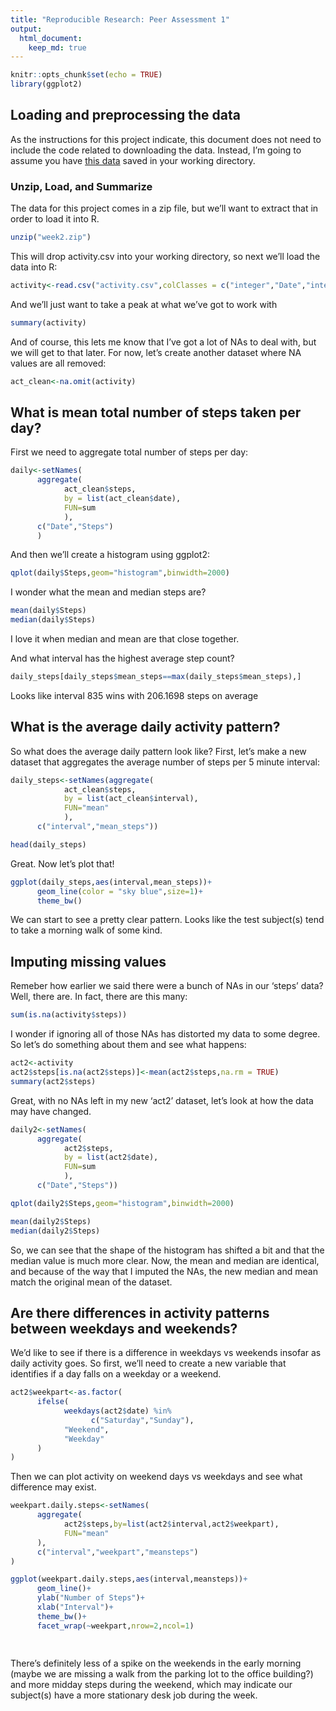 ```yaml
---
title: "Reproducible Research: Peer Assessment 1"
output: 
  html_document:
    keep_md: true
---
```

```r
knitr::opts_chunk$set(echo = TRUE)
library(ggplot2)
```

## Loading and preprocessing the data

As the instructions for this project indicate, this document does not need to include the code related to downloading the data. Instead, I'm going to assume you have [this data]("https://d396qusza40orc.cloudfront.net/repdata%2Fdata%2Factivity.zip") saved in your working directory.

### Unzip, Load, and Summarize

The data for this project comes in a zip file, but we'll want to extract that in
order to load it into R.

```r
unzip("week2.zip")
```

This will drop activity.csv into your working directory, so next we'll load the 
data into R:

```r
activity<-read.csv("activity.csv",colClasses = c("integer","Date","integer"))
```

And we'll just want to take a peak at what we've got to work with

```r
summary(activity)
```

And of course, this lets me know that I've got a lot of NAs to deal with, but we
will get to that later. For now, let's create another dataset where NA values 
are all removed:

```r
act_clean<-na.omit(activity)
```


## What is mean total number of steps taken per day?

First we need to aggregate total number of steps per day:
```r
daily<-setNames(
      aggregate(
            act_clean$steps,
            by = list(act_clean$date),
            FUN=sum
            ),
      c("Date","Steps")
      )
```

And then we'll create a histogram using ggplot2:
```r
qplot(daily$Steps,geom="histogram",binwidth=2000)
```

I wonder what the mean and median steps are?
```r
mean(daily$Steps)
median(daily$Steps)
```

I love it when median and mean are that close together.


And what interval has the highest average step count?

```r
daily_steps[daily_steps$mean_steps==max(daily_steps$mean_steps),]
```

Looks like interval 835 wins with 206.1698 steps on average

## What is the average daily activity pattern?

So what does the average daily pattern look like? First, let's make a new
dataset that aggregates the average number of steps per 5 minute interval:

```r
daily_steps<-setNames(aggregate(
            act_clean$steps, 
            by = list(act_clean$interval), 
            FUN="mean"
            ), 
      c("interval","mean_steps"))

head(daily_steps)
```

Great. Now let's plot that!

```r
ggplot(daily_steps,aes(interval,mean_steps))+
      geom_line(color = "sky blue",size=1)+
      theme_bw()
```

We can start to see a pretty clear pattern. Looks like the test subject(s) tend
to take a morning walk of some kind. 

## Imputing missing values

Remeber how earlier we said there were a bunch of NAs in our 'steps' data? 
Well, there are. In fact, there are this many:
```r
sum(is.na(activity$steps))
```

I wonder if ignoring all of those NAs has distorted my data to some degree. So 
let's do something about them and see what happens:

```r
act2<-activity
act2$steps[is.na(act2$steps)]<-mean(act2$steps,na.rm = TRUE)
summary(act2$steps)
```

Great, with no NAs left in my new 'act2' dataset, let's look at how the data may
have changed.

```r
daily2<-setNames(
      aggregate(
            act2$steps, 
            by = list(act2$date), 
            FUN=sum
            ), 
      c("Date","Steps"))

qplot(daily2$Steps,geom="histogram",binwidth=2000)

mean(daily2$Steps)
median(daily2$Steps)

```

So, we can see that the shape of the histogram has shifted a bit and that the 
median value is much more clear. Now, the mean and median are identical, and 
because of the way that I imputed the NAs, the new median and mean match the 
original mean of the dataset.

## Are there differences in activity patterns between weekdays and weekends?

We'd like to see if there is a difference in weekdays vs weekends insofar as 
daily activity goes. So first, we'll need to create a new variable that identifies
if a day falls on a weekday or a weekend.

```r
act2$weekpart<-as.factor(
      ifelse(
            weekdays(act2$date) %in%
                  c("Saturday","Sunday"),
            "Weekend",
            "Weekday"
      )
)
```

Then we can plot activity on weekend days vs weekdays and see what difference
may exist.

```r
weekpart.daily.steps<-setNames(
      aggregate(
            act2$steps,by=list(act2$interval,act2$weekpart),
            FUN="mean"
      ),
      c("interval","weekpart","meansteps")
)

ggplot(weekpart.daily.steps,aes(interval,meansteps))+
      geom_line()+
      ylab("Number of Steps")+
      xlab("Interval")+
      theme_bw()+
      facet_wrap(~weekpart,nrow=2,ncol=1)
      
      
```

There's definitely less of a spike on the weekends in the early morning (maybe 
we are missing a walk from the parking lot to the office building?) and more
midday steps during the weekend, which may indicate our subject(s) have a more
stationary desk job during the week.
